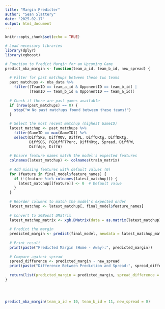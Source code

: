 ---
title: "Margin Predicter"
author: "Sean Slattery"
date: "2025-02-17"
output: html_document
---

```{r setup, include=FALSE}
knitr::opts_chunk$set(echo = TRUE)
```

```{r}
# Load necessary libraries
library(dplyr)
library(xgboost)

# Function to Predict Margin for an Upcoming Game
predict_nba_margin <- function(team_a_id, team_b_id, new_spread) {
  
  # Filter for past matchups between these two teams
  past_matchups <- nba_data %>%
    filter((TeamID == team_a_id & OpponentID == team_b_id) | 
           (TeamID == team_b_id & OpponentID == team_a_id))
  
  # Check if there are past games available
  if (nrow(past_matchups) == 0) {
    stop("❌ No past matchups found between these teams!")
  }
  
  # Select the most recent matchup (highest GameID)
  latest_matchup <- past_matchups %>%
    filter(GameID == max(GameID)) %>%
    select(DiffSRS, DiffMOV, DiffPL, DiffORtg, DiffDRtg, 
           DiffSOS, PGDiffFTPerc, DiffNRtg, Spread, DiffPW, 
           DiffAge, DiffW)
  
  # Ensure feature names match the model's expected features
  colnames(latest_matchup) <- colnames(train_matrix)
  
  # Add missing features with default values (0)
  for (feature in final_model$feature_names) {
    if (!(feature %in% colnames(latest_matchup))) {
      latest_matchup[[feature]] <- 0  # Default value
    }
  }
  
  # Reorder columns to match the model's expected order
  latest_matchup <- latest_matchup[, final_model$feature_names]
  
  # Convert to XGBoost DMatrix
  latest_matchup_matrix <- xgb.DMatrix(data = as.matrix(latest_matchup))
  
  # Predict the margin
  predicted_margin <- predict(final_model, newdata = latest_matchup_matrix)
  
  # Print result
  print(paste("Predicted Margin (Home - Away):", predicted_margin))
  
  # Compare against spread
  spread_difference <- predicted_margin - new_spread
  print(paste("Difference Between Prediction and Spread:", spread_difference))
  
  return(list(predicted_margin = predicted_margin, spread_difference = spread_difference))
}





```



```{r}
predict_nba_margin(team_a_id = 10, team_b_id = 11, new_spread = 0)
```

